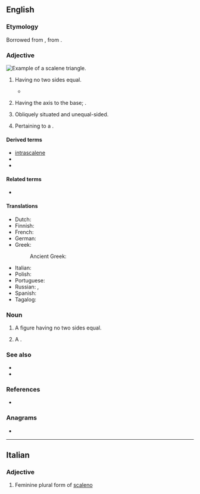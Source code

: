 {{also|scalène}}
==English==

===Etymology===
Borrowed from {{bor|en|LL.|scalēnus}}, from {{der|en|grc|σκᾰληνός||uneven, unequal, scalene}}.

===Adjective===
[[Image:Triangle.Scalene.svg|thumb|right|Example of a scalene triangle.]]
{{en-adj|-}}

# {{lb|en|geometry|of a {{l|en|polygon}}}} Having no two sides equal.
#* {{quote-book|lang=en|1828||The Imperial Magazine; or, Compendium of Religious, Moral, and Philosophical Knowledge||69|During the month [Saturn] forms a '''scalene''' triangle with Betelgeux and Procyon, and on the 10th an isosceles triangle with them, α Orionis being the summit.|volume=10|section="Astronomical Occurrences for January"|pageurl=https://books.google.com/books?id=ZXo3AAAAMAAJ&dq=scalene&pg=PA69}}
# {{lb|en|geometry|of a {{l|en|cone}}}} Having the axis {{l|en|inclined}} to the base; {{l|en|oblique}}.
# {{lb|en|anatomy}} Obliquely situated and unequal-sided.
# {{lb|en|anatomy}} Pertaining to a {{l|en|scalene muscle}}.

====Derived terms====
* [[intrascalene]]
* {{l|en|scalene muscle}}
* {{l|en|scalenectomy}}

====Related terms====
* {{l|en|scalenous}}

====Translations====
{{trans-top|sides of different lengths}}
* Dutch: {{t|nl|ongelijkzijdig}}
* Finnish: {{t|fi|erisivuinen}}
* French: {{t+|fr|scalène}}
* German: {{t|de|ungleichseitig}}
* Greek:
*: Ancient Greek: {{t|grc|σκαληνός}}
{{trans-mid}}
* Italian: {{t+|it|scaleno}}
* Polish: {{t|pl|różnoboczny|m}}
* Portuguese: {{t|pt|escaleno|m}}
* Russian: {{t+|ru|неравносторо́нний|m}}, {{t+|ru|разносторо́нний|m}}
* Spanish: {{t|es|escaleno}}
* Tagalog: {{t|tl|tagibang}}
{{trans-bottom}}

===Noun===
{{en-noun}}

# {{lb|en|geometry}} A figure having no two sides equal.
# {{lb|en|anatomy}} A {{l|en|scalene muscle}}.

===See also===
* {{l|en|equilateral}}
* {{l|en|isosceles}}

===References===
* {{R:OED Online|title=scalene|code=171758|part of speech=adj. and n|date=April 2016}}

===Anagrams===
* {{anagrams|en|a=aceelns|Senecal|canelés|cleanse|elances|enlaces|enscale}}

----

==Italian==

===Adjective===
{{head|it|adjective form}}

# Feminine plural form of [[scaleno]]